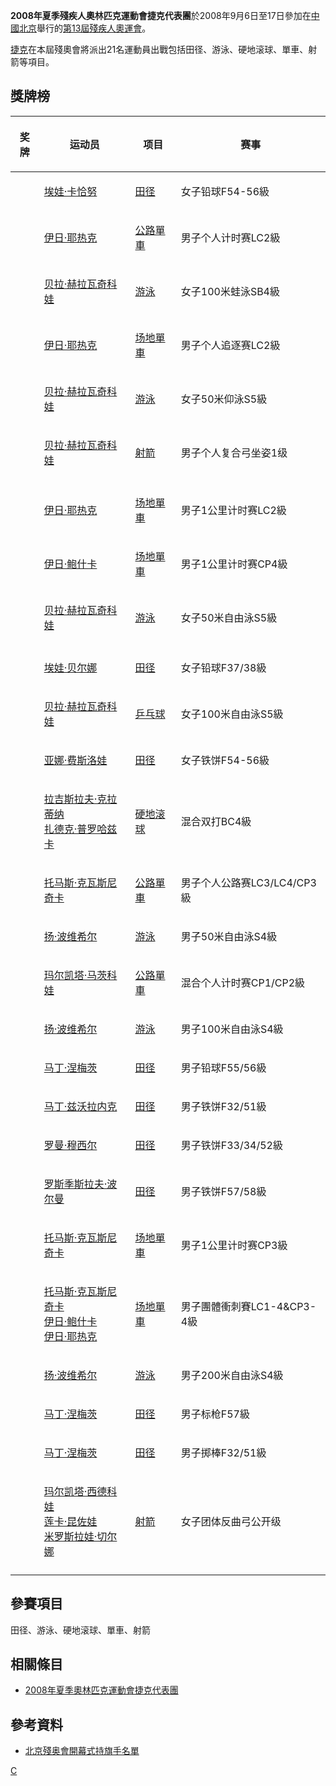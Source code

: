 {{Infobox Country Paralympics
|NPC= CZE
|games= 2008年夏季
|competitors=
|sports=
|flagbearer=
|gold=6
|silver=3
|bronze=18
|total=27
|rank=16
|officials=
}}

'''2008年夏季殘疾人奧林匹克運動會捷克代表團'''於2008年9月6日至17日參加在[[中國北京|中國北京]]舉行的[[2008年夏季殘奧會|第13屆殘疾人奧運會]]。

[[捷克|捷克]]在本屆殘奧會將派出21名運動員出戰包括田径、游泳、硬地滚球、單車、射箭等項目。

== 獎牌榜 ==
{| class="wikitable sortable" style="font-size:88%"
|-bgcolor=#efefef
! 奖牌
! 运动员
! 项目
! 赛事
|-
| {{gold medal}} || [[埃娃·卡恰努|埃娃·卡恰努]] || [[2008年夏季殘奧會田径比賽|田径]] || 女子铅球F54-56級
|-
| {{gold medal}} || [[伊日·耶热克|伊日·耶热克]] || [[2008年夏季殘奧會單車比賽|公路單車]] || 男子个人计时赛LC2級
|-
| {{gold medal}} || [[贝拉·赫拉瓦奇科娃|贝拉·赫拉瓦奇科娃]] || [[2008年夏季殘奧會游泳比賽|游泳]] || 女子100米蛙泳SB4級
|-
| {{gold medal}} || [[伊日·耶热克|伊日·耶热克]] || [[2008年夏季殘奧會單車比賽|场地單車]] || 男子个人追逐赛LC2級
|-
| {{gold medal}} || [[贝拉·赫拉瓦奇科娃|贝拉·赫拉瓦奇科娃]] || [[2008年夏季殘奧會游泳比賽|游泳]] || 女子50米仰泳S5級
|-
| {{gold medal}} || [[贝拉·赫拉瓦奇科娃|贝拉·赫拉瓦奇科娃]] || [[2008年夏季殘奧會射箭比賽|射箭]] || 男子个人复合弓坐姿1级
|-

|-
| {{silver medal}} || [[伊日·耶热克|伊日·耶热克]] || [[2008年夏季殘奧會單車比賽|场地單車]] || 男子1公里计时赛LC2級
|-
| {{silver medal}} || [[伊日·鲍什卡|伊日·鲍什卡]] || [[2008年夏季殘奧會單車比賽|场地單車]] || 男子1公里计时赛CP4級
|-
| {{silver medal}} || [[贝拉·赫拉瓦奇科娃|贝拉·赫拉瓦奇科娃]] || [[2008年夏季殘奧會游泳比賽|游泳]] || 女子50米自由泳S5級
|-

|-
| {{bronze medal}} || [[埃娃·贝尔娜|埃娃·贝尔娜]] || [[2008年夏季殘奧會田径比賽|田径]] || 女子铅球F37/38級
|-
| {{bronze medal}} || [[贝拉·赫拉瓦奇科娃|贝拉·赫拉瓦奇科娃]] || [[2008年夏季殘奧會乒乓球比賽|乒乓球]] || 女子100米自由泳S5級
|-
| {{bronze medal}} || [[亚娜·费斯洛娃|亚娜·费斯洛娃]] || [[2008年夏季殘奧會田径比賽|田径]] || 女子铁饼F54-56級
|-
| {{bronze medal}} || [[拉吉斯拉夫·克拉蒂纳|拉吉斯拉夫·克拉蒂纳]]<br />[[扎德克·普罗哈兹卡|扎德克·普罗哈兹卡]] || [[2008年夏季殘奧會硬地滚球比賽|硬地滚球]] || 混合双打BC4級
|-
| {{bronze medal}} || [[托马斯·克瓦斯尼奇卡|托马斯·克瓦斯尼奇卡]] || [[2008年夏季殘奧會單車比賽|公路單車]] || 男子个人公路赛LC3/LC4/CP3級
|-
| {{bronze medal}} || [[扬·波维希尔|扬·波维希尔]] || [[2008年夏季殘奧會游泳比賽|游泳]] || 男子50米自由泳S4級
|-
| {{bronze medal}} || [[玛尔凯塔·马茨科娃|玛尔凯塔·马茨科娃]] || [[2008年夏季殘奧會單車比賽|公路單車]] || 混合个人计时赛CP1/CP2級
|-
| {{bronze medal}} || [[扬·波维希尔|扬·波维希尔]] || [[2008年夏季殘奧會游泳比賽|游泳]] || 男子100米自由泳S4級
|-
| {{bronze medal}} || [[马丁·涅梅茨|马丁·涅梅茨]] || [[2008年夏季殘奧會田径比賽|田径]] || 男子铅球F55/56級
|-
| {{bronze medal}} || [[马丁·兹沃拉内克|马丁·兹沃拉内克]] || [[2008年夏季殘奧會田径比賽|田径]] || 男子铁饼F32/51級
|-
| {{bronze medal}} || [[罗曼·穆西尔|罗曼·穆西尔]] || [[2008年夏季殘奧會田径比賽|田径]] || 男子铁饼F33/34/52級
|-
| {{bronze medal}} || [[罗斯季斯拉夫·波尔曼|罗斯季斯拉夫·波尔曼]] || [[2008年夏季殘奧會田径比賽|田径]] || 男子铁饼F57/58級
|-
| {{bronze medal}} || [[托马斯·克瓦斯尼奇卡|托马斯·克瓦斯尼奇卡]] || [[2008年夏季殘奧會單車比賽|场地單車]] || 男子1公里计时赛CP3級
|-
| {{bronze medal}} || [[托马斯·克瓦斯尼奇卡|托马斯·克瓦斯尼奇卡]]<br />[[伊日·鲍什卡|伊日·鲍什卡]]<br />[[伊日·耶热克|伊日·耶热克]] || [[2008年夏季殘奧會單車比賽|场地單車]] || 男子團體衝刺賽LC1-4&CP3-4級
|-
| {{bronze medal}} || [[扬·波维希尔|扬·波维希尔]] || [[2008年夏季殘奧會游泳比賽|游泳]] || 男子200米自由泳S4級
|-
| {{bronze medal}} || [[马丁·涅梅茨|马丁·涅梅茨]] || [[2008年夏季殘奧會田径比賽|田径]] || 男子标枪F57級
|-
| {{bronze medal}} || [[马丁·涅梅茨|马丁·涅梅茨]] || [[2008年夏季殘奧會田径比賽|田径]] || 男子掷棒F32/51級
|-
| {{bronze medal}} || [[玛尔凯塔·西德科娃|玛尔凯塔·西德科娃]]<br />[[莲卡·昆佐娃|莲卡·昆佐娃]]<br />[[米罗斯拉娃·切尔娜|米罗斯拉娃·切尔娜]] || [[2008年夏季殘奧會射箭比賽|射箭]] || 女子团体反曲弓公开级
|-

|}

== 參賽項目 ==
田径、游泳、硬地滚球、單車、射箭

== 相關條目 ==
*[[2008年夏季奧林匹克運動會捷克代表團|2008年夏季奧林匹克運動會捷克代表團]]

== 參考資料 ==
*[https://web.archive.org/web/20080909184931/http://www.paralympic.org/release/Main_Sections_Menu/News/Press_Releases/Flagbearers_List_Opening_Ceremony_Final_5_Sept1.pdf 北京殘奥會開幕式持旗手名單]

{{2008年夏季殘疾人奧林匹克運動會代表團}}

[[Category:2008年夏季殘疾人奧林匹克運動會代表團|C]]